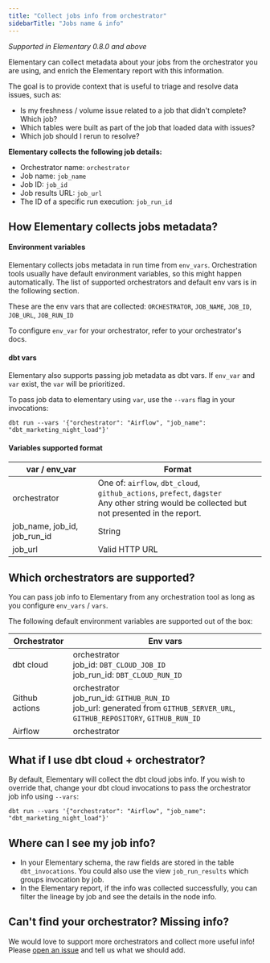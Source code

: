 ```yaml
---
title: "Collect jobs info from orchestrator"
sidebarTitle: "Jobs name & info"
---
```


_Supported in Elementary 0.8.0 and above_ 

Elementary can collect metadata about your jobs from the orchestrator you are using, and enrich the Elementary report with this information.

The goal is to provide context that is useful to triage and resolve data issues, such as:
- Is my freshness / volume issue related to a job that didn't complete? Which job?
- Which tables were built as part of the job that loaded data with issues? 
- Which job should I rerun to resolve?


**Elementary collects the following job details:**
- Orchestrator name: `orchestrator`
- Job name: `job_name`
- Job ID: `job_id`
- Job results URL: `job_url`
- The ID of a specific run execution: `job_run_id`

## How Elementary collects jobs metadata? 

#### Environment variables
Elementary collects jobs metadata in run time from `env_vars`.
Orchestration tools usually have default environment variables, so this might happen automatically. The list of supported orchestrators and default env vars is in the following section.  

These are the env vars that are collected:
`ORCHESTRATOR`, `JOB_NAME`, `JOB_ID`, `JOB_URL`, `JOB_RUN_ID`

To configure `env_var` for your orchestrator, refer to your orchestrator's docs.

#### dbt vars
Elementary also supports passing job metadata as dbt vars. If `env_var` and `var` exist, the `var` will be prioritized.

To pass job data to elementary using `var`, use the `--vars` flag in your invocations:
```shell
dbt run --vars '{"orchestrator": "Airflow", "job_name": "dbt_marketing_night_load"}'
```

#### Variables supported format

| var / env_var                | Format                                                                                                                                            |
|------------------------------|---------------------------------------------------------------------------------------------------------------------------------------------------|
| orchestrator                 | One of: `airflow`, `dbt_cloud`, `github_actions`, `prefect`, `dagster` <br/> Any other string would be collected but not presented in the report. |
| job_name, job_id, job_run_id | String                                                                                                                                            |
| job_url                      | Valid HTTP URL                                                                                                                                    |



## Which orchestrators are supported? 

You can pass job info to Elementary from any orchestration tool as long as you configure `env_vars` / `vars`.

The following default environment variables are supported out of the box:

| Orchestrator   | Env vars                                                                                                                   |
|----------------|----------------------------------------------------------------------------------------------------------------------------|
| dbt cloud      | orchestrator<br/>job_id: `DBT_CLOUD_JOB_ID`<br/>job_run_id: `DBT_CLOUD_RUN_ID`                                               |
| Github actions | orchestrator<br/>job_run_id: `GITHUB_RUN_ID`<br/>job_url: generated from `GITHUB_SERVER_URL`, `GITHUB_REPOSITORY`, `GITHUB_RUN_ID` |
| Airflow        | orchestrator                                                                                                               |


## What if I use dbt cloud + orchestrator? 

By default, Elementary will collect the dbt cloud jobs info. 
If you wish to override that, change your dbt cloud invocations to pass the orchestrator job info using `--vars`: 
```shell
dbt run --vars '{"orchestrator": "Airflow", "job_name": "dbt_marketing_night_load"}'
```

## Where can I see my job info?

- In your Elementary schema, the raw fields are stored in the table `dbt_invocations`. You could also use the view `job_run_results` which groups invocation by job. 
- In the Elementary report, if the info was collected successfully, you can filter the lineage by job and see the details in the node info. 


## Can't find your orchestrator? Missing info?

We would love to support more orchestrators and collect more useful info! 
Please [open an issue](https://github.com/elementary-data/elementary/issues/new/choose) and tell us what we should add.  
